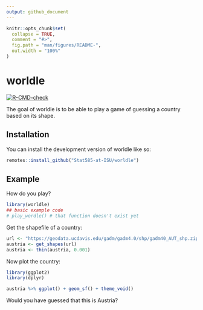 ```yaml
---
output: github_document
---
```


<!-- README.md is generated from README.Rmd. Please edit that file -->

```r
knitr::opts_chunk$set(
  collapse = TRUE,
  comment = "#>",
  fig.path = "man/figures/README-",
  out.width = "100%"
)
```

# worldle

<!-- badges: start -->
[![R-CMD-check](https://github.com/heike/worldle/actions/workflows/R-CMD-check.yaml/badge.svg)](https://github.com/heike/worldle/actions/workflows/R-CMD-check.yaml)
<!-- badges: end -->

The goal of worldle is to be able to play a game of guessing a country based on its shape.

## Installation

You can install the development version of worldle like so:

``` r
remotes::install_github("Stat585-at-ISU/worldle")
```

## Example

How do you play?

```r
library(worldle)
## basic example code
# play_wordle() # that function doesn't exist yet
```

Get the shapefile of a country:
```r
url <- "https://geodata.ucdavis.edu/gadm/gadm4.0/shp/gadm40_AUT_shp.zip"
austria <- get_shapes(url)
austria <- thin(austria, 0.001)
```

Now plot the country: 
```r
library(ggplot2)
library(dplyr)

austria %>% ggplot() + geom_sf() + theme_void()
```

Would you have guessed that this is Austria?
